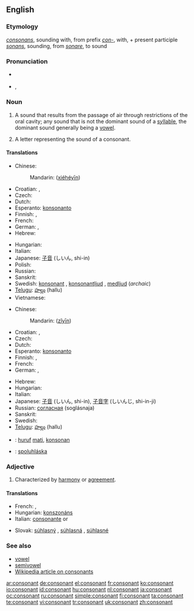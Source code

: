 ==English==

===Etymology===
{{etyl|la}} ''[[consonans]]'', sounding with, from prefix ''[[con-]]'', with, + present participle ''[[sonans]]'', sounding, from ''[[sonare]]'', to sound

===Pronunciation===
* {{a|RP}} {{enPR|kŏn'sənənt}}
* {{IPA|/ˈkɒnsənənt/}}, {{SAMPA|/"kQns@n@nt/}}

===Noun===
{{en-noun}}

# {{context|phonetics}} A sound that results from the passage of air through restrictions of the oral cavity; any sound that is not the dominant sound of a [[syllable]], the dominant sound generally being a [[vowel]].
# A letter representing the sound of a consonant.

====Translations====
{{trans-top|sound}}
* Chinese:
*: Mandarin: {{zh-ts|[[協和]][[音]]|[[协和]][[音]]}} ([[xié]][[hé]][[yīn]])
* Croatian: {{t-|hr|suglas|m}}, {{t-|hr|suglasnik|m}}
* Czech: {{t-|cs|souhláska|f}}
* Dutch: {{t+|nl|medeklinker|m}}
* Esperanto: [[konsonanto]]
* Finnish: {{t+|fi|konsonantti}}, {{t+|fi|kerake}}
* French: {{t+|fr|consonne|f}}
* German: {{t+|de|Konsonant|m}}, {{t+|de|Mitlaut|m}}
* Hebrew: {{t-|he|עיצור|m|tr='ytzur|sc=Hebr}}
{{trans-mid}}
* Hungarian: {{t+|hu|mássalhangzó}}
* Italian: {{t+|it|consonante|f}}
* Japanese: [[子音]] (しいん, shi-in)
* Polish: {{t+|pl|spółgłoska|f}}
* Russian: {{t+|ru|согласный|m|tr=soglásnyj|sc=Cyrl}}
* Sanskrit: {{t-|sa|व्यञ्जन|m|tr=vyáñjana|sc=Deva|xs=Sanskrit}}
* Swedish: [[konsonant]] {{c}}, [[konsonantljud]] {{n}}, [[medljud]] {{n}} (''archaic'')
* [[Telugu]]: [[హల్లు]] (hallu)
* Vietnamese: {{t+|vi|phụ âm|xs=Vietnamese}}
{{trans-bottom}}

{{trans-top|letter}}
* Chinese:
*: Mandarin: {{zh-ts|子音|子音}} ([[zǐ]][[yīn]])
* Croatian: {{t-|hr|suglas|m}}, {{t-|hr|suglasnik|m}}
* Czech: {{t-|cs|souhláska|f}}
* Dutch: {{t+|nl|medeklinker|m}}
* Esperanto: [[konsonanto]]
* Finnish: {{t+|fi|konsonantti}}, {{t+|fi|kerake}}
* French: {{t+|fr|consonne|f}}
* German: {{t+|de|Konsonant|m}}, {{t+|de|Mitlaut|m}}
{{trans-mid}}
* Hebrew: {{t-|he|עיצור|m|tr='ytzur|sc=Hebr}}
* Hungarian: {{t+|hu|mássalhangzó}}
* Italian: {{t+|it|consonante|f}}
* Japanese: [[子音]] (しいん, shi-in), [[子音字]] (しいんじ, shi-in-ji)
* Russian: [[согласная]] (soglásnaja) {{f}}
* Sanskrit: {{t-|sa|व्यञ्जन|m|tr=vyáñjana|sc=Deva|xs=Sanskrit}}
* Swedish: {{t+|sv|konsonant|c}}
* [[Telugu]]: [[హల్లు]] (hallu)
{{trans-bottom}}

{{checktrans-top}}
* {{ttbc|Indonesian}}: [[huruf]] [[mati]], [[konsonan]]
* {{ttbc|Slovak}}: [[spoluhláska]] {{f}}
{{trans-bottom}}

===Adjective===
{{en-adj}}

# Characterized by [[harmony]] or [[agreement]].
{{seeCites}}

====Translations====
{{trans-top|Characterized by harmony or agreement}}
* French: {{t+|fr|consonant|m}}, {{t+|fr|consonante|f}}
* Hungarian: [[konszonáns]]
* Italian: [[consonante]] {{m}} or {{f}}
{{trans-mid}}
* Slovak: [[súhlasný]] {{m}}, [[súhlasná]] {{f}}, [[súhlasné]] {{n}}
{{trans-bottom}}

===See also===
* [[vowel]]
* [[semivowel]]
* [[w:consonant|Wikipedia article on consonants]]

[[ar:consonant]]
[[de:consonant]]
[[el:consonant]]
[[fr:consonant]]
[[ko:consonant]]
[[io:consonant]]
[[id:consonant]]
[[hu:consonant]]
[[nl:consonant]]
[[ja:consonant]]
[[oc:consonant]]
[[ru:consonant]]
[[simple:consonant]]
[[fi:consonant]]
[[ta:consonant]]
[[te:consonant]]
[[vi:consonant]]
[[tr:consonant]]
[[uk:consonant]]
[[zh:consonant]]